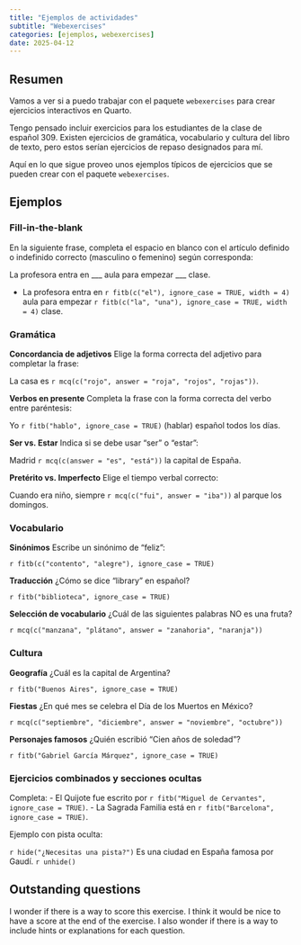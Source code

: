 ```yaml
---
title: "Ejemplos de actividades"
subtitle: "Webexercises"
categories: [ejemplos, webexercises]
date: 2025-04-12
---
```


## Resumen

Vamos a ver si a puedo trabajar con el paquete `webexercises` para crear ejercicios interactivos en Quarto.

Tengo pensado incluir exercicios para los estudiantes de la clase de español 309. Existen ejercicios de gramática, vocabulario y cultura del libro de texto, pero estos serían ejercicios de repaso designados para mí.

Aquí en lo que sigue proveo unos ejemplos típicos de ejercicios que se pueden crear con el paquete `webexercises`.

## Ejemplos

### Fill-in-the-blank

::: {.webex-check .webex-box}
En la siguiente frase, completa el espacio en blanco con el artículo definido o indefinido correcto (masculino o femenino) según corresponda:

La profesora entra en ___ aula para empezar ___ clase.

- La profesora entra en `r fitb(c("el"), ignore_case = TRUE, width = 4)` aula para empezar `r fitb(c("la", "una"), ignore_case = TRUE, width = 4)` clase.
:::

### Gramática

::: {.webex-check .webex-box}
**Concordancia de adjetivos**
Elige la forma correcta del adjetivo para completar la frase:

La casa es `r mcq(c("rojo", answer = "roja", "rojos", "rojas"))`.
:::

::: {.webex-check .webex-box}
**Verbos en presente**
Completa la frase con la forma correcta del verbo entre paréntesis:

Yo `r fitb("hablo", ignore_case = TRUE)` (hablar) español todos los días.
:::

::: {.webex-check .webex-box}
**Ser vs. Estar**
Indica si se debe usar "ser" o "estar":

Madrid `r mcq(c(answer = "es", "está"))` la capital de España.
:::

::: {.webex-check .webex-box}
**Pretérito vs. Imperfecto**
Elige el tiempo verbal correcto:

Cuando era niño, siempre `r mcq(c("fui", answer = "iba"))` al parque los domingos.
:::

### Vocabulario

::: {.webex-check .webex-box}
**Sinónimos**
Escribe un sinónimo de "feliz":

`r fitb(c("contento", "alegre"), ignore_case = TRUE)`
:::

::: {.webex-check .webex-box}
**Traducción**
¿Cómo se dice "library" en español?

`r fitb("biblioteca", ignore_case = TRUE)`
:::

::: {.webex-check .webex-box}
**Selección de vocabulario**
¿Cuál de las siguientes palabras NO es una fruta?

`r mcq(c("manzana", "plátano", answer = "zanahoria", "naranja"))`
:::

### Cultura

::: {.webex-check .webex-box}
**Geografía**
¿Cuál es la capital de Argentina?

`r fitb("Buenos Aires", ignore_case = TRUE)`
:::

::: {.webex-check .webex-box}
**Fiestas**
¿En qué mes se celebra el Día de los Muertos en México?

`r mcq(c("septiembre", "diciembre", answer = "noviembre", "octubre"))`
:::

::: {.webex-check .webex-box}
**Personajes famosos**
¿Quién escribió "Cien años de soledad"?

`r fitb("Gabriel García Márquez", ignore_case = TRUE)`
:::

### Ejercicios combinados y secciones ocultas

::: {.webex-check .webex-box}
Completa:
- El Quijote fue escrito por `r fitb("Miguel de Cervantes", ignore_case = TRUE)`.
- La Sagrada Familia está en `r fitb("Barcelona", ignore_case = TRUE)`.
:::

::: {.webex-check .webex-box}
Ejemplo con pista oculta:

`r hide("¿Necesitas una pista?")`
Es una ciudad en España famosa por Gaudí.
`r unhide()`
:::

## Outstanding questions

I wonder if there is a way to score this exercise. I think it would be nice to have a score at the end of the exercise. I also wonder if there is a way to include hints or explanations for each question.
